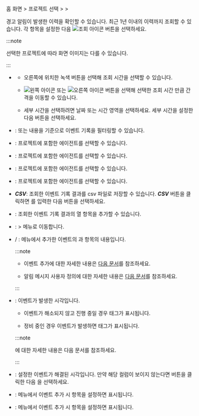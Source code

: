 홈 화면 > 프로젝트 선택 > <Cmdname sid="event_statistic" className="uitext" /> > <Cmdname sid="event_history" className="uitext" />

경고 알림이 발생한 이력을 확인할 수 있습니다. 최근 1년 이내의 이력까지 조회할 수 있습니다. 각 항목을 설정한 다음 ![조회 아이콘](/img/ico-btn-search.png) 버튼을 선택하세요.

<InDoc product='java,php,nodejs,python,dotnet,golang,log'>

<ImgLang img='event-history.png' desc='이벤트 기록' />

</InDoc>

<InDoc product='kubernetes'>

<ImgLang img='k8s-event-history.png' desc='이벤트 기록' />

</InDoc>

<InDoc product='postgresql,oracle,mysql,mssql,tibero,cubrid,altibase,redis,mongodb,oracle-dma'>

<ImgLang img='db-event-history.png' desc='이벤트 기록' />

</InDoc>

<InDoc product='browser'>

<ImgLang img='browser-event-history.png' desc='이벤트 기록' />

</InDoc>

<InDoc product='npm'>

<ImgLang img='npm-event-history.png' desc='이벤트 기록' />

</InDoc>

<InDoc product='amazon-cloudwatch,amazon-ecs,aws-log,azure,ncloud,oracle-cloud'>

<ImgLang img='cloud-event-history.png' desc='이벤트 기록' />

</InDoc>

:::note

선택한 프로젝트에 따라 화면 이미지는 다를 수 있습니다.

:::

* <Cmdname sid="time_selector" className="uitext" />

  * 오른쪽에 위치한 녹색 버튼을 선택해 조회 시간을 선택할 수 있습니다.

  * ![왼쪽 아이콘](/img/left-arrow.svg) 또는 ![오른쪽 아이콘](/img/right-arrow.svg) 버튼을 선택해 선택한 조회 시간 만큼 간격을 이동할 수 있습니다.

  * 세부 시간을 선택하려면 날짜 또는 시간 영역을 선택하세요. 세부 시간을 설정한 다음 <Cmdname sid="apply" className="uitext" /> 버튼을 선택하세요.

* <Cmdname sid="filter" className="uitext" />: <Cmdname sid="title" className="uitext" /> 또는 <Cmdname sid="message" className="uitext" /> 내용을 기준으로 이벤트 기록을 필터링할 수 있습니다.

<InDoc product='java,php,nodejs,python,dotnet,golang,log'>

* <Cmdname sid="application" className="uitext" />: 프로젝트에 포함한 에이전트를 선택할 수 있습니다.

</InDoc>

<InDoc product='postgresql,oracle,mysql,mssql,tibero,cubrid,altibase,redis,mongodb'>

* <Cmdname sid="database" className="uitext" />: 프로젝트에 포함한 에이전트를 선택할 수 있습니다.

</InDoc>

<InDoc product='kubernetes'>

* <Cmdname sid="container" className="uitext" />: 프로젝트에 포함한 에이전트를 선택할 수 있습니다.

</InDoc>

<InDoc product='browser,npm,amazon-cloudwatch,amazon-ecs,aws-log,azure,ncloud,oracle-cloud'>

* <Cmdname sid="agent" className="uitext" />: 프로젝트에 포함한 에이전트를 선택할 수 있습니다.

</InDoc>

* ***CSV***: 조회한 이벤트 기록 결과를 csv 파일로 저장할 수 있습니다. ***CSV*** 버튼을 클릭하면 <Cmdname sid="maximum_csv_lines" className="uitext" />를 입력한 다음 <Cmdname sid="download" className="uitext" /> 버튼을 선택하세요.

* <Cmdname sid="column_select" className="uitext" />: 조회한 이벤트 기록 결과의 열 항목을 추가할 수 있습니다.

* <Cmdname sid="event_setting" className="uitext" />: <Cmdname sid="event_statistic" className="uitext" /> > <Cmdname sid="event_setting" className="uitext" /> 메뉴로 이동합니다.

* <Cmdname sid="title" className="uitext" /> / <Cmdname sid="message" className="uitext" />: <Cmdname sid="event_setting" className="uitext" /> 메뉴에서 추가한 이벤트의 <Cmdname sid="event_name" className="uitext" />과 <Cmdname sid="message" className="uitext" /> 항목의 내용입니다.

  <Xclude product="amazon-cloudwatch,amazon-ecs,aws-log,azure,browser,log,ncloud,npm,oracle-cloud">

  :::note

  * 이벤트 추가에 대한 자세한 내용은 [다음 문서](metric-warning-notice)를 참조하세요.

  * 알림 메시지 사용자 정의에 대한 자세한 내용은 [다음 문서](set-notification-message)를 참조하세요.

  :::

  </Xclude>

* <Cmdname sid="event_time" className="uitext" />: 이벤트가 발생한 시각입니다. 

  * 이벤트가 해소되지 않고 진행 중일 경우 <Cmdname sid="in_progress" className="uitext" /> 태그가 표시됩니다.

  * 정비 중인 경우 이벤트가 발생하면 <Cmdname sid="ITM07315" className="uitext" /> 태그가 표시됩니다.

  :::note

  <Cmdname sid="sms_maintenance" className="uitext" />에 대한 자세한 내용은 <Link to="../management/maintenance">다음 문서</Link>를 참조하세요.

  :::

* <Cmdname sid="TTL06583" className="uitext" />: 설정한 이벤트가 해결된 시각입니다. 만약 해당 컬럼이 보이지 않는다면 <Cmdname sid="column_select" className="uitext" /> 버튼을 클릭한 다음 <Cmdname sid="TTL06583" className="uitext" />을 선택하세요.

<Xclude product="postgresql,oracle,mysql,mssql,tibero,cubrid,altibase,redis,mongodb">

* <Cmdname sid="application" className="uitext" />: <Cmdname sid="event_setting" className="uitext" /> 메뉴에서 이벤트 추가 시 <Cmdname sid="alert_object_filtering" className="uitext" /> 항목을 설정하면 표시됩니다.

</Xclude>

<InDoc product='postgresql,oracle,mysql,mssql,tibero,cubrid,altibase,redis,mongodb'>

* <Cmdname sid="instance" className="uitext" />: <Cmdname sid="event_setting" className="uitext" /> 메뉴에서 이벤트 추가 시 <Cmdname sid="alert_object_filtering" className="uitext" /> 항목을 설정하면 표시됩니다.

</InDoc>